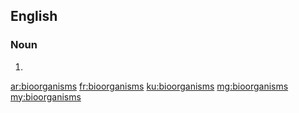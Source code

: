 ==English==

===Noun===
{{head|en|plural}}

# {{plural of|bioorganism|lang=en}}

[[ar:bioorganisms]]
[[fr:bioorganisms]]
[[ku:bioorganisms]]
[[mg:bioorganisms]]
[[my:bioorganisms]]